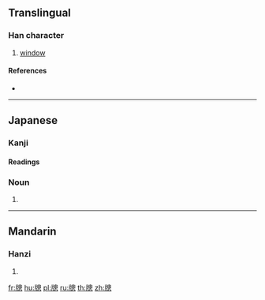 ==Translingual==

===Han character===
{{Han char|rn=91|rad=片|as=11|sn=15|four=|canj=LLHWP,LNHWP|ids=⿰片悤}}

# [[window]]

====References====
* {{Han ref|kx=0694.110|dkj=19883|dj=1107.190|hdz=32020.070|uh=7255|ud=29269}}

----

==Japanese==

===Kanji===
{{ja-kanji|rs=片11}}

====Readings====
{{ja-readings|goon=[[そう]] (sō)|kanon=[[そう]] (sō)|kun=[[まど]] (mado)}}

{{ja-kanjitab|まど|yomi=k}}

===Noun===
{{ja-noun|まど}}

# {{alternative spelling of|lang=ja|窓}}

----

==Mandarin==

===Hanzi===
{{cmn-hanzi|pin=[[chuāng]] ([[chuang1]])|wg=ch'uang<sup>1</sup>}}

# {{defn|lang=cmn|sort=片11}}

[[fr:牕]]
[[hu:牕]]
[[pl:牕]]
[[ru:牕]]
[[th:牕]]
[[zh:牕]]